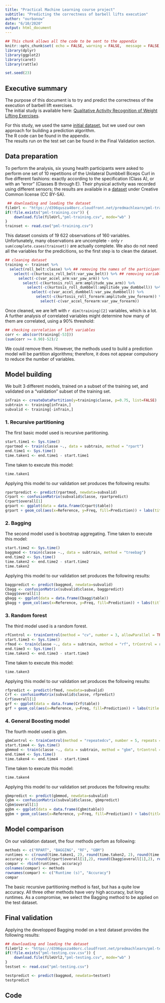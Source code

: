 ```yaml
---
title: "Practical Machine Learning course project"
subtitle: "Predicting the correctness of barbell lifts execution"
author: "ourbanow"
date: "6/10/2020"
output: html_document
---
```


```r
## This chunk allows all the code to be sent to the appendix
knitr::opts_chunk$set( echo = FALSE, warning = FALSE,  message = FALSE,  cache = TRUE )
library(dplyr)          
library(ggplot2)
library(caret)
library(rattle)

set.seed(23)            
```

## Executive summary

The purpose of this document is to try and predict the correctness of the execution of barbell lift exercises.  
The initial study is available here:  [Qualitative Activity Recognition of Weight Lifting Exercises](http://groupware.les.inf.puc-rio.br/public/papers/2013.Velloso.QAR-WLE.pdf).  

For this study, we used the same [initial dataset](https://d396qusza40orc.cloudfront.net/predmachlearn/pml-training.csv), but we used our own approach for building a prediction algorithm.  
The R code can be found in the appendix.  
The results run on the test set can be found in the Final Validation section.

## Data preparation 
To perform the analysis, six young health participants were asked to perform one set of 10 repetitions of the Unilateral Dumbbell Biceps Curl in five different fashions: exactly according to the specification (Class A), or with an "error" (Classes B through E). Their physical activity was recorded using different sensors; the results are available in a [dataset](https://d396qusza40orc.cloudfront.net/predmachlearn/pml-training.csv) under Creative Common license (CC BY-SA).  

```r
 ## downloading and loading the dataset
fileUrl <- "https://d396qusza40orc.cloudfront.net/predmachlearn/pml-training.csv"
if(!file.exists("pml-training.csv")) {
    download.file(fileUrl,"pml-training.csv", mode="wb" )
}
trainset <- read.csv("pml-training.csv")
```

This dataset consists of 19 622 observations of 160 variables. Unfortunately, many observations are uncomplete - only `r sum(complete.cases(trainset))` are actually complete. We also do not need all the variables for the predicitions, so the first step is to clean the dataset.

```r
## cleaning dataset
training <- trainset %>%
  select(roll_belt:classe) %>% ## removing the names of the participants and the time stamps
    select(-c(kurtosis_roll_belt:var_yaw_belt)) %>% ## removing variables which have only 1 value per window
      select(-c(var_accel_arm:var_yaw_arm)) %>%
        select(-c(kurtosis_roll_arm:amplitude_yaw_arm)) %>%
          select(-c(kurtosis_roll_dumbbell:amplitude_yaw_dumbbell)) %>%
            select(-c(var_accel_dumbbell:var_yaw_dumbbell)) %>%
              select(-c(kurtosis_roll_forearm:amplitude_yaw_forearm)) %>% 
                select(-c(var_accel_forearm:var_yaw_forearm))
```
 
Once cleaned, we are left with `r dim(training)[2]` variables, which is a lot. A further analysis of correlated variables might determine how many of them are correlated, using a 90% threshold:    

```r
## checking correlation of left variables
corr <- abs(cor(training[-53]))
(sum(corr >= 0.90)-52)/2
```

We could remove them. However, the methods used to build a prediction model will be partition algorithms; therefore, it does not appear compulsory to reduce the number of variables.  

## Model building
We built 3 different models, trained on a subset of the training set, and validated on a "validation" subset of the training set.  

```r
inTrain <- createDataPartition(y=training$classe, p=0.75, list=FALSE)
subtrain <- training[inTrain,]
subvalid <- training[-inTrain,]
```

### 1. Recursive partitioning
The first basic model used is recursive partitioning.  
```r
start.time1 <- Sys.time()
rpartmod <- train(classe ~., data = subtrain, method = "rpart")
end.time1 <- Sys.time()
time.taken1 <- end.time1 - start.time1
```

Time taken to execute this model: 
```r
time.taken1
```

Applying this model to our validation set produces the following results:  
```r
rpartpredict <- predict(rpartmod, newdata=subvalid)
Crpart <- confusionMatrix(subvalid$classe, rpartpredict)
Crpart$overall[1]
grpart <- ggplot(data = data.frame(Crpart$table))
grpart + geom_col(aes(x=Reference, y=Freq, fill=Prediction)) + labs(title = "Validation results with the rpart method") + theme(plot.title = element_text(hjust = 0.5))
```

### 2. Bagging
The second model used is bootstrap aggregating. Time taken to execute this model:    
```r
start.time2 <- Sys.time()
baggmod <- train(classe ~., data = subtrain, method = "treebag")
end.time2 <- Sys.time()
time.taken2 <- end.time2 - start.time2
time.taken2
```

Applying this model to our validation set produces the following results:  
```r
baggpredict <- predict(baggmod, newdata=subvalid)
Cbagg <- confusionMatrix(subvalid$classe, baggpredict)
Cbagg$overall[1]
gbagg <- ggplot(data = data.frame(Cbagg$table))
gbagg + geom_col(aes(x=Reference, y=Freq, fill=Prediction)) + labs(title = "Validation results with the bagging method") + theme(plot.title = element_text(hjust = 0.5))
```

### 3. Random forest
The third model used is a random forest.  
```r
rfControl <- trainControl(method = "cv", number = 3, allowParallel = TRUE, verboseIter=FALSE) ## reducing runtime
start.time3 <- Sys.time()
rfmod <- train(classe ~., data = subtrain, method = "rf", trControl = rfControl)
end.time3 <- Sys.time()
time.taken3 <- end.time3 - start.time3
```

Time taken to execute this model: 
```r
time.taken3
```

Applying this model to our validation set produces the following results:  
```r
rfpredict <- predict(rfmod, newdata=subvalid)
Crf <- confusionMatrix(subvalid$classe, rfpredict)
Crf$overall[1]
grf <- ggplot(data = data.frame(Crf$table))
grf + geom_col(aes(x=Reference, y=Freq, fill=Prediction)) + labs(title = "Validation results with the rf method") + theme(plot.title = element_text(hjust = 0.5))
```

### 4. General Boosting model
The fourth model used is gbm.  
```r
gbmControl <- trainControl(method = "repeatedcv", number = 5, repeats = 1) ## reducing runtime
start.time4 <- Sys.time()
gbmmod <- train(classe ~., data = subtrain, method = "gbm", trControl = gbmControl)
end.time4 <- Sys.time()
time.taken4 <- end.time4 - start.time4
```

Time taken to execute this model: 
```r
time.taken4
```

Applying this model to our validation set produces the following results:  
```r
gbmpredict <- predict(gbmmod, newdata=subvalid)
Cgbm <- confusionMatrix(subvalid$classe, gbmpredict)
Cgbm$overall[1]
ggbm <- ggplot(data = data.frame(Cgbm$table))
ggbm + geom_col(aes(x=Reference, y=Freq, fill=Prediction)) + labs(title = "Validation results with the GBM method") + theme(plot.title = element_text(hjust = 0.5))
```

## Model comparison
On our validation dataset, the four methods perfom as following:
```r
methods <- c("RPART", "BAGGING", "RF", "GBM")
runtimes <- c(round(time.taken1, 2), round(time.taken2, 2), round(time.taken3, 2), round(time.taken4, 2))
accuracy <- c(round(Crpart$overall[1],2), round(Cbagg$overall[1],2), round(Crf$overall[1],2), round(Cgbm$overall[1],2))
compar <- rbind(runtimes, accuracy)
colnames(compar) <- methods
rownames(compar) <- c("Runtime (s)", "Accuracy")
compar
```

The basic recursive partitioning method is fast, but has a quite low accuracy. All three other methods have very high accuracy, but long runtimes.  As a compromise, we select the Bagging method to be applied on the test dataset.

## Final validation
Applying the developped Bagging model on a test dataset provides the following results:  
```r
## downloading and loading the dataset
fileUrl2 <- "https://d396qusza40orc.cloudfront.net/predmachlearn/pml-testing.csv"
if(!file.exists("pml-testing.csv.csv")) {
    download.file(fileUrl2,"pml-testing.csv", mode="wb" )
}
testset <- read.csv("pml-testing.csv")
```
```r
testpredict <- predict(baggmod, newdata=testset)
testpredict
```

## Code

```r

```